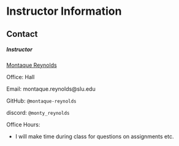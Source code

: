 # Instructor Information

## Contact

<style>
.button {
  border: 2px solid black;
  background-color: #808080;
  color: white;
  padding: 16px 32px;
  text-align: center;
  text-decoration: none;
  display: inline-block;
  font-size: 20px;
  margin: 4px 2px;
  transition-duration: 0.4s;
  cursor: pointer;
}
</style>

##### Instructor

<a href="https://montaque-reynolds.com" target="_blank">Montaque Reynolds</a>

Office: Hall

Email: montaque.reynolds@slu.edu

GitHub: `@montaque-reynolds`

discord: `@monty_reynolds`

Office Hours:

* I will make time during class for questions on assignments etc.

